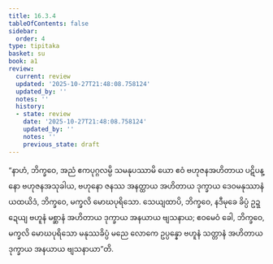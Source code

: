 ```yaml
---
title: 16.3.4
tableOfContents: false
sidebar:
  order: 4
type: tipitaka
basket: su
book: a1
review:
  current: review
  updated: '2025-10-27T21:48:08.758124'
  updated_by: ''
  notes: ''
  history:
  - state: review
    date: '2025-10-27T21:48:08.758124'
    updated_by: ''
    notes: ''
    previous_state: draft
---
```



<ReviewStatus review={frontmatter.review} showDetails={true} />

<HypothesisAnnotation frontmatter={frontmatter} />

<DynamicBreadcrumb />

<Division number="311" book="a1" e="ch" v="15" p="35">

<Paragraph number="400" book="a1">
“နာဟံ, ဘိက္ခဝေ, အညံ ဧကပုဂ္ဂလမ္ပိ သမနုပဿာမိ ယော ဧဝံ ဗဟုဇနအဟိတာယ ပဋိပန္နော ဗဟုဇနအသုခါယ, ဗဟုနော ဇနဿ အနတ္ထာယ အဟိတာယ ဒုက္ခာယ ဒေဝမနုဿာနံ ယထယိဒံ, ဘိက္ခဝေ, မက္ခလိ မောဃပုရိသော. သေယျထာပိ, ဘိက္ခဝေ, နဒီမုခေ ခိပ္ပံ ဥဍ္ဍေယျ ဗဟူနံ မစ္ဆာနံ အဟိတာယ ဒုက္ခာယ အနယာယ ဗျသနာယ; ဧဝမေဝံ ခေါ, ဘိက္ခဝေ, မက္ခလိ မောဃပုရိသော မနုဿခိပ္ပံ မညေ လောကေ ဥပ္ပန္နော ဗဟူနံ သတ္တာနံ အဟိတာယ ဒုက္ခာယ အနယာယ ဗျသနာယာ”တိ.
</Paragraph>
</Division>